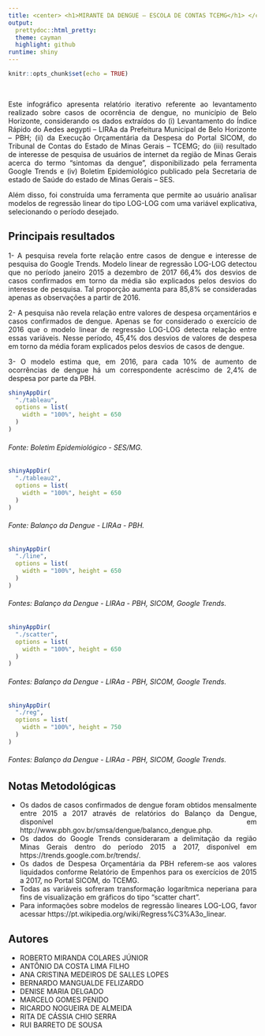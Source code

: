 ---
title: <center> <h1>MIRANTE DA DENGUE – ESCOLA DE CONTAS TCEMG</h1> </center>
output: 
  prettydoc::html_pretty:
  theme: cayman
  highlight: github
runtime: shiny
---

<style>
body {
text-align: justify}
</style>

```{r setup, include=FALSE}
knitr::opts_chunk$set(echo = TRUE)
```

&nbsp;
&nbsp;
&nbsp;

Este infográfico apresenta relatório iterativo referente ao levantamento realizado sobre casos de ocorrência de dengue, no município de Belo Horizonte, considerando os dados extraídos do (i) Levantamento do Índice Rápido do Aedes aegypti – LIRAa da Prefeitura Municipal de Belo Horizonte – PBH; (ii) da Execução Orçamentária da Despesa do Portal SICOM, do Tribunal de Contas do Estado de Minas Gerais – TCEMG; do (iii) resultado de interesse de pesquisa de usuários de internet da região de Minas Gerais acerca do termo “sintomas da dengue”, disponibilizado pela ferramenta Google Trends e (iv) Boletim Epidemiológico publicado pela Secretaria de estado de Saúde do estado de Minas Gerais – SES.
&nbsp;

Além disso, foi construída uma ferramenta que permite ao usuário analisar modelos de regressão linear do tipo LOG-LOG com uma variável explicativa, selecionando o período desejado.


## Principais resultados

1-	A pesquisa revela forte relação entre casos de dengue e interesse de pesquisa do Google Trends. Modelo linear de regressão LOG-LOG detectou que no período janeiro 2015 a dezembro de 2017 66,4% dos desvios de casos confirmados em torno da média são explicados pelos desvios do interesse de pesquisa. Tal proporção aumenta para 85,8% se consideradas apenas as observações a partir de 2016.

2-	A pesquisa não revela relação entre valores de despesa orçamentários e casos confirmados de dengue. Apenas se for considerado o exercício de 2016 que o modelo linear de regressão LOG-LOG detecta relação entre essas variáveis. Nesse período, 45,4% dos desvios de valores de despesa em torno da média foram explicados pelos desvios de casos de dengue.

3-	O modelo estima que, em 2016, para cada 10% de aumento de ocorrências de dengue há um correspondente acréscimo de 2,4% de despesa por parte da PBH.



```{r map, echo=FALSE}

shinyAppDir(
  "./tableau",
  options = list(
    width = "100%", height = 650
  )
)
```
<h6>Fonte: Boletim Epidemiológico - SES/MG.</h6>

```{r map2, echo=FALSE}

shinyAppDir(
  "./tableau2",
  options = list(
    width = "100%", height = 650
  )
)
```
<h6>Fonte: Balanço da Dengue - LIRAa - PBH.</h6>


```{r line, echo=FALSE}

shinyAppDir(
  "./line",
  options = list(
    width = "100%", height = 650
  )
)
```
<h6>Fontes: Balanço da Dengue - LIRAa - PBH, SICOM, Google Trends.</h6>


```{r scatter, echo=FALSE}

shinyAppDir(
  "./scatter",
  options = list(
    width = "100%", height = 650
  )
)
```
<h6>Fontes: Balanço da Dengue - LIRAa - PBH, SICOM, Google Trends.</h6>


```{r reg, echo=FALSE}

shinyAppDir(
  "./reg",
  options = list(
    width = "100%", height = 750
  )
)
```
<h6>Fontes: Balanço da Dengue - LIRAa - PBH, SICOM, Google Trends.</h6>


## Notas Metodológicas 

- Os dados de casos confirmados de dengue foram obtidos mensalmente entre 2015 a 2017 através de relatórios do Balanço da Dengue, disponível em http://www.pbh.gov.br/smsa/dengue/balanco_dengue.php.
- Os dados do Google Trends consideraram a delimitação da região Minas Gerais dentro do período 2015 a 2017, disponível em https://trends.google.com.br/trends/.
- Os dados de Despesa Orçamentária da PBH referem-se aos valores liquidados conforme Relatório de Empenhos para os exercícios de 2015 a 2017, no Portal SICOM, do TCEMG.
- Todas as variáveis sofreram transformação logarítmica neperiana para fins de visualização em gráficos do tipo “scatter chart”. 
- Para informações sobre modelos de regressão lineares LOG-LOG, favor acessar https://pt.wikipedia.org/wiki/Regress%C3%A3o_linear.



## Autores
- ROBERTO MIRANDA COLARES JÚNIOR
- ANTÔNIO DA COSTA LIMA FILHO
- ANA CRISTINA MEDEIROS DE SALLES LOPES
- BERNARDO MANGUALDE FELIZARDO
- DENISE MARIA DELGADO
- MARCELO GOMES PENIDO
- RICARDO NOGUEIRA DE ALMEIDA
- RITA DE CÁSSIA CHIO SERRA
- RUI BARRETO DE SOUSA 

